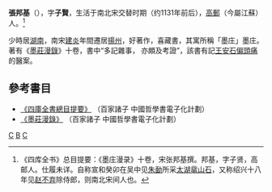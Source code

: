 '''張邦基'''（{{bd|？||？||catIdx=Z张}}），字'''子賢'''，生活于南北宋交替时期（约1131年前后），[[高郵|高郵]]（今屬江蘇）人。<ref>《四库全书》总目提要：《墨庄漫录》十卷，宋张邦基撰。邦基，字子贤，高邮人。仕履未详。自称宣和癸卯在吴中见[[朱勔|朱勔]]所采[[太湖|太湖]][[鼋山石|鼋山石]]，又称绍兴十八年见[[赵不弃|赵不弃]]除侍郎，则南北宋间人也。</ref>

少時居[[湖南|湖南]]，南宋[[建炎|建炎]]年間遷居[[揚州|揚州]]，好著作，喜藏書，其寓所稱「墨庄」墨庄。著有《[[墨莊漫錄|墨莊漫錄]]》十卷，書中“多記雜事， 亦頗及考證”，該書有記[[王安石|王安石]][[偏頭痛|偏頭痛]]的醫案。

==參考書目==
* [https://ctext.org/wiki.pl?if=gb&res=569524 《四庫全書總目提要》] {{Wayback|url=https://ctext.org/wiki.pl?if=gb&res=569524 |date=20220402131240 }} （百家諸子 中國哲學書電子化計劃）
* [https://ctext.org/wiki.pl?if=gb&res=857915 《墨莊漫錄》] （百家諸子 中國哲學書電子化計劃）
{{reflist}}

[[Category:宋朝人|C]]
[[Category:张姓|B]]
[[Category:高邮人|C]]